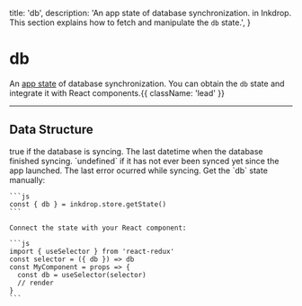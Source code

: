  title: 'db',
  description: 'An app state of database synchronization. in Inkdrop. This section explains how to fetch and manipulate the `db` state.',
}

# db

An [app state](/manual/flux-architecture) of database synchronization.
You can obtain the `db` state and integrate it with React components.{{ className: 'lead' }}


---

## Data Structure

<Row>
  <Col>
    <Properties>
      <Property name="isSyncing" type="?boolean">
        true if the database is syncing.
      </Property>
      <Property name="lastSyncTime" type="?number">
        The last datetime when the database finished syncing. 
        `undefined` if it has not ever been synced yet since the app launched.
      </Property>
      <Property name="lastSyncError" type="Error | null">
        The last error ocurred while syncing.
      </Property>
    </Properties>
  </Col>
  <Col sticky>
    Get the `db` state manually:

    ```js
    const { db } = inkdrop.store.getState()
    ```

    Connect the state with your React component:

    ```js
    import { useSelector } from 'react-redux'
    const selector = ({ db }) => db
    const MyComponent = props => {
      const db = useSelector(selector)
      // render
    }
    ```
  </Col>
</Row>

[db]: /data-access/db
